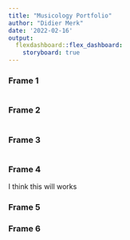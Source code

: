 ```yaml
---
title: "Musicology Portfolio"
author: "Didier Merk"
date: '2022-02-16'
output: 
  flexdashboard::flex_dashboard:
    storyboard: true
---
```


### Frame 1

```r
```

### Frame 2

```r
```

### Frame 3

```r
```

### Frame 4

I think this will works


### Frame 5

### Frame 6